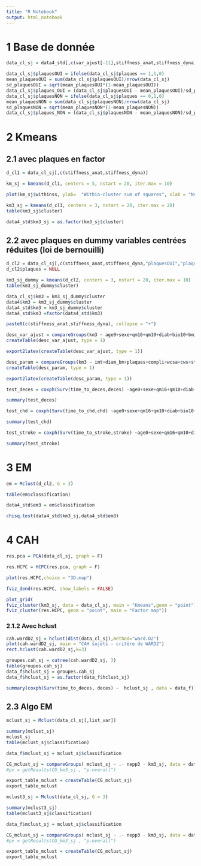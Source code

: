 ```yaml
---
title: "R Notebook"
output: html_notebook
---
```




# 1 Base de donnée
```r
data_cl_sj = data4_std[,c(var_ajust[-11],stiffness_anat,stiffness_dyna)]
```

```r
data_cl_sj$plaquesOUI = ifelse(data_cl_sj$plaques == 1,1,0)
mean_plaquesOUI = sum(data_cl_sj$plaquesOUI)/nrow(data_cl_sj)
sd_plaquesOUI = sqrt(mean_plaquesOUI*(1-mean_plaquesOUI))
data_cl_sj$plaques_OUI = (data_cl_sj$plaquesOUI - mean_plaquesOUI)/sd_plaquesOUI
data_cl_sj$plaquesNON = ifelse(data_cl_sj$plaques == 0,1,0)
mean_plaquesNON = sum(data_cl_sj$plaquesNON)/nrow(data_cl_sj)
sd_plaquesNON = sqrt(mean_plaquesNON*(1-mean_plaquesNON))
data_cl_sj$plaques_NON = (data_cl_sj$plaquesNON - mean_plaquesNON)/sd_plaquesNON
```


# 2 Kmeans 
## 2.1 avec plaques en factor
```r
d_cl1 = data_cl_sj[,c(stiffness_anat,stiffness_dyna)]
```

```r
km_sj = kmeans(d_cl1, centers = 5, nstart = 20, iter.max = 10)
```
```r
plot(km_sj$withinss, ylab=  "Within-cluster sum of squares", xlab = "Number of clusters", type = 'b')
```
```r
km3_sj = kmeans(d_cl1, centers = 3, nstart = 20, iter.max = 20)
table(km3_sj$cluster)
``` 

```r
data4_std$km3_sj = as.factor(km3_sj$cluster)
```
## 2.2 avec plaques en dummy variables centrées réduites (loi de bernouilli)

```r
d_cl2 = data_cl_sj[,c(stiffness_anat,stiffness_dyna,"plaquesOUI","plaquesNON")]
d_cl2$plaques = NULL
```

```r
km3_sj_dummy = kmeans(d_cl2, centers = 3, nstart = 20, iter.max = 10)
table(km3_sj_dummy$cluster)
```
```r
data_cl_sj$km3 = km3_sj_dummy$cluster
data4$km3 = km3_sj_dummy$cluster
data4_std$km3 = km3_sj_dummy$cluster
data4_std$km3 =factor(data4_std$km3)
```
```r
paste0(c(stiffness_anat,stiffness_dyna), collapse = "+")
```

```r
desc_var_ajust = compareGroups(km3 ~ age0+sexe+qm16+qm10+diab+bio10+bmi+ldl+trb17+mbp, data = data4)
createTable(desc_var_ajust, type = 1)
```

```r
export2latex(createTable(desc_var_ajust, type = 1))
```

```r
desc_param = compareGroups(km3 ~ imt+diam_bm+plaques+compli+wcsa+cws+stiffness+logyoung+coeffDist+distension+dist_rate_moy+pwvloc2+dploc, data = data4)
createTable(desc_param, type = 1)
```

```r
export2latex(createTable(desc_param, type = 1))
```
```r
test_deces = coxph(Surv(time_to_deces,deces) ~age0+sexe+qm16+qm10+diab+bio10+bmi+ldl+trb17+mbp+km3,data=data4_std)
```

```r
summary(test_deces)
```
```r
test_chd = coxph(Surv(time_to_chd,chd) ~age0+sexe+qm16+qm10+diab+bio10+bmi+ldl+trb17+mbp+km3,data=data4_std)
```

```r
summary(test_chd)
```

```r
test_stroke = coxph(Surv(time_to_stroke,stroke) ~age0+sexe+qm16+qm10+diab+bio10+bmi+ldl+trb17+mbp+km3,data=data4_std)
```

```r
summary(test_stroke)
```

# 3 EM

```r
em = Mclust(d_cl2, G = 3)
```


```r
table(em$classification)
```
```r
data4_std$em3 = em$classification
```


```r
chisq.test(data4_std$km3_sj,data4_std$em3)
```



# 4 CAH 


```r
res.pca = PCA(data_cl_sj, graph = F)
```


```r
res.HCPC = HCPC(res.pca, graph = F)
```

```r
plot(res.HCPC,choice = "3D.map")
```
```r
fviz_dend(res.HCPC, show_labels = FALSE)
```


```r
plot_grid(
fviz_cluster(km3_sj, data = data_cl_sj, main = "Kmeans",geom = "point"),
fviz_cluster(res.HCPC, geom = "point", main = "Factor map"))
```


### 2.1.2 Avec hclust

```r
cah.wardD2_sj = hclust(dist(data_cl_sj),method="ward.D2")
plot(cah.wardD2_sj, main = "CAH sujets - critère de WARD2")
rect.hclust(cah.wardD2_sj,k=3)
```

```r
groupes.cah_sj = cutree(cah.wardD2_sj, 3)
table(groupes.cah_sj)
data_f$hclust_sj = groupes.cah_sj
data_f$hclust_sj = as.factor(data_f$hclust_sj)
```




```r
summary(coxph(Surv(time_to_deces, deces) ~  hclust_sj , data = data_f))
```





## 2.3 Algo EM


```r
mclust_sj = Mclust(data_cl_sj[,list_var])
```
```r
summary(mclust_sj)
mclust_sj
table(mclust_sj$classification)
```
```r
data_f$mclust_sj = mclust_sj$classification
```

```r
CG_mclust_sj = compareGroups( mclust_sj ~ .- nepp3 - km3_sj, data = data_f)
#pv = getResults(CG_km3_sj , "p.overall")

export_table_mclust = createTable(CG_mclust_sj)
export_table_mclust
```
```r
mclust3_sj = Mclust(data_cl_sj, G = 3)
```
```r
summary(mclust3_sj)
table(mclust3_sj$classification)
```
```r
data_f$mclust_sj = mclust_sj$classification
```

```r
CG_mclust_sj = compareGroups( mclust_sj ~ .- nepp3 - km3_sj, data = data_f)
#pv = getResults(CG_km3_sj , "p.overall")

export_table_mclust = createTable(CG_mclust_sj)
export_table_mclust
```
